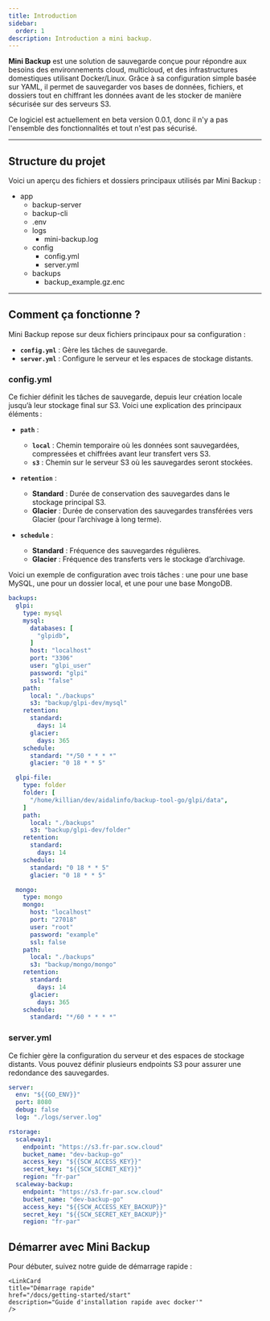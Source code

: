 ```yaml
---
title: Introduction
sidebar:
  order: 1
description: Introduction a mini backup.
---
```



**Mini Backup** est une solution de sauvegarde conçue pour répondre aux besoins des environnements cloud, multicloud, et des infrastructures domestiques utilisant Docker/Linux. Grâce à sa configuration simple basée sur YAML, il permet de sauvegarder vos bases de données, fichiers, et dossiers tout en chiffrant les données avant de les stocker de manière sécurisée sur des serveurs S3.

<Aside type="caution" title="En cours de développement">
  Ce logiciel est actuellement en beta version 0.0.1, donc il n'y a pas l'ensemble des fonctionnalités et tout n'est pas sécurisé.
</Aside>

---

## Structure du projet

Voici un aperçu des fichiers et dossiers principaux utilisés par Mini Backup :

<FileTree>

- app
    - backup-server
    - backup-cli
    - .env
    - logs
        - mini-backup.log
    - config
        - config.yml
        - server.yml
    - backups
        - backup_example.gz.enc

</FileTree>

---
## Comment ça fonctionne ?

Mini Backup repose sur deux fichiers principaux pour sa configuration : 

- **`config.yml`** : Gère les tâches de sauvegarde.
- **`server.yml`** : Configure le serveur et les espaces de stockage distants.

### config.yml


Ce fichier définit les tâches de sauvegarde, depuis leur création locale jusqu’à leur stockage final sur S3. Voici une explication des principaux éléments :

- **`path`** :
  - **`local`** : Chemin temporaire où les données sont sauvegardées, compressées et chiffrées avant leur transfert vers S3.
  - **`s3`** : Chemin sur le serveur S3 où les sauvegardes seront stockées.
  
- **`retention`** :
  - **Standard** : Durée de conservation des sauvegardes dans le stockage principal S3.
  - **Glacier** : Durée de conservation des sauvegardes transférées vers Glacier (pour l’archivage à long terme).
  
- **`schedule`** :
  - **Standard** : Fréquence des sauvegardes régulières.
  - **Glacier** : Fréquence des transferts vers le stockage d’archivage.

Voici un exemple de configuration avec trois tâches : une pour une base MySQL, une pour un dossier local, et une pour une base MongoDB.

```yaml
backups:
  glpi:
    type: mysql
    mysql: 
      databases: [
        "glpidb",
      ]
      host: "localhost"
      port: "3306"
      user: "glpi_user"
      password: "glpi"
      ssl: "false"
    path:
      local: "./backups"
      s3: "backup/glpi-dev/mysql"
    retention:
      standard: 
        days: 14
      glacier:
        days: 365
    schedule:
      standard: "*/50 * * * *"
      glacier: "0 18 * * 5"

  glpi-file:
    type: folder
    folder: [
      "/home/killian/dev/aidalinfo/backup-tool-go/glpi/data",
    ]
    path:
      local: "./backups"
      s3: "backup/glpi-dev/folder"
    retention:
      standard: 
        days: 14
    schedule:
      standard: "0 18 * * 5"
      glacier: "0 18 * * 5"

  mongo:
    type: mongo
    mongo: 
      host: "localhost"
      port: "27018"
      user: "root"
      password: "example"
      ssl: false
    path:
      local: "./backups"
      s3: "backup/mongo/mongo"
    retention:
      standard: 
        days: 14
      glacier:
        days: 365
    schedule:
      standard: "*/60 * * * *"
```
<LinkCard
    title="En savoir plus"
    href="/docs/configuration/backup"
    description="Configuration détaillée des backups"
/>

### server.yml

Ce fichier gère la configuration du serveur et des espaces de stockage distants. Vous pouvez définir plusieurs endpoints S3 pour assurer une redondance des sauvegardes.

```yaml
server:
  env: "${{GO_ENV}}"
  port: 8080
  debug: false
  log: "./logs/server.log"

rstorage:
  scaleway1:
    endpoint: "https://s3.fr-par.scw.cloud"
    bucket_name: "dev-backup-go"
    access_key: "${{SCW_ACCESS_KEY}}"
    secret_key: "${{SCW_SECRET_KEY}}"
    region: "fr-par"
  scaleway-backup:
    endpoint: "https://s3.fr-par.scw.cloud"
    bucket_name: "dev-backup-go"
    access_key: "${{SCW_ACCESS_KEY_BACKUP}}"
    secret_key: "${{SCW_SECRET_KEY_BACKUP}}"
    region: "fr-par"
```

<LinkCard
    title="En savoir plus"
    href="/docs/configuration/server"
    description="Configuration détaillée du serveur"
/>

## Démarrer avec Mini Backup

Pour débuter, suivez notre guide de démarrage rapide :

    <LinkCard
    title="Démarrage rapide"
    href="/docs/getting-started/start"
    description="Guide d'installation rapide avec docker'"
    />
